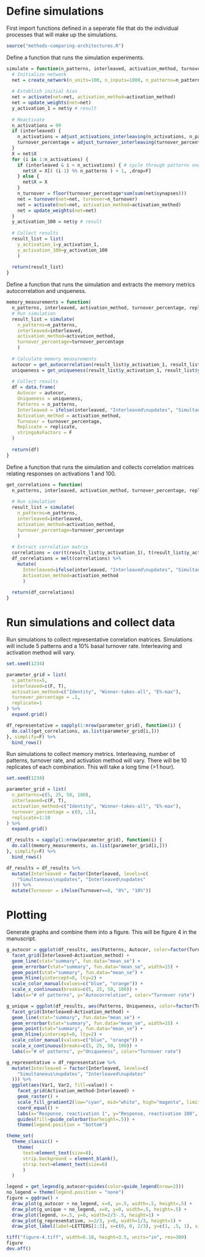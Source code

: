 # Define simulations

First import functions defined in a seperate file that do the individual processes that will make up the simulations.

```r
source("methods-comparing-architectures.R")
```

Define a function that runs the simulation experiments.

```r
simulate = function(n_patterns, interleaved, activation_method, turnover_percentage) {
  # Initialize network
  net = create_network(n_units=100, n_inputs=1000, n_patterns=n_patterns)
  
  # Establish initial bias
  net = activate(net=net, activation_method=activation_method)
  net = update_weights(net=net)
  y_activation_1 = net$y # result
  
  # Reactivate
  n_activations = 99
  if (interleaved) {
    n_activations = adjust_activations_interleaving(n_activations, n_patterns)
    turnover_percentage = adjust_turnover_interleaving(turnover_percentage, n_patterns)
  }
  X = net$X
  for (i in 1:n_activations) {
    if (interleaved & i < n_activations) { # cycle through patterns one-by-one
      net$X = X[( (i-1) %% n_patterns ) + 1, ,drop=F]
    } else {
      net$X = X
    }
    n_turnover = floor(turnover_percentage*sum(sum(net$synapses)))
    net = turnover(net=net, turnover=n_turnover)
    net = activate(net=net, activation_method=activation_method)
    net = update_weights(net=net)
  }
  y_activation_100 = net$y # result
  
  # Collect results
  result_list = list(
    y_activation_1=y_activation_1, 
    y_activation_100=y_activation_100
    )
  
  return(result_list)
}
```

Define a function that runs the simulation and extracts the memory metrics autocorrelation and unqueness.

```r
memory_measurements = function(
  n_patterns, interleaved, activation_method, turnover_percentage, replicate) {
  # Run simulation
  result_list = simulate(
    n_patterns=n_patterns, 
    interleaved=interleaved, 
    activation_method=activation_method, 
    turnover_percentage=turnover_percentage
    )
  
  # Calculate memory measurements
  autocor = get_autocorrelation(result_list$y_activation_1, result_list$y_activation_100)
  uniqueness = get_uniqueness(result_list$y_activation_1, result_list$y_activation_100)
  
  # Collect results
  df = data.frame(
    Autocor = autocor,
    Uniqueness = uniqueness,
    Patterns = n_patterns,
    Interleaved = ifelse(interleaved, "Interleaved\nupdates", "Simultaneous\nupdates"),
    Activation_method = activation_method,
    Turnover = turnover_percentage,
    Replicate = replicate,
    stringsAsFactors = F
  )
  
  return(df)
}
```

Define a function that runs the simulation and collects correlation matrices relating responses on activations 1 and 100.

```r
get_correlations = function(
  n_patterns, interleaved, activation_method, turnover_percentage, replicate) {
  
  # Run simulation
  result_list = simulate(
    n_patterns=n_patterns, 
    interleaved=interleaved, 
    activation_method=activation_method, 
    turnover_percentage=turnover_percentage
    )
  
  # Extract correlation matrix
  correlations = cor(t(result_list$y_activation_1), t(result_list$y_activation_100))
  df_correlations = melt(correlations) %>%
    mutate(
      Interleaved=ifelse(interleaved, "Interleaved\nupdates", "Simultaneous\nupdates"),
      Activation_method=activation_method
      )
  
  return(df_correlations)
}
```

# Run simulations and collect data

Run simulations to collect representative correlation matrices. Simulations will include 5 patterns and a 10% basal turnover rate. Interleaving and activation method will vary.

```r
set.seed(1234)

parameter_grid = list(
  n_patterns=5,
  interleaved=c(F, T),
  activation_method=c("Identity", "Winner-takes-all", "E%-max"),
  turnover_percentage = .1,
  replicate=1
) %>%
  expand.grid()

df_representative = sapply(1:nrow(parameter_grid), function(i) {
  do.call(get_correlations, as.list(parameter_grid[i,]))
}, simplify=F) %>%
  bind_rows()
```

Run simulations to collect memory metrics. Interleaving, number of patterns, turnover rate, and activation method will vary. There will be 10 replicates of each combination. This will take a long time (>1 hour).

```r
set.seed(1234)

parameter_grid = list(
  n_patterns=c(5, 25, 50, 100),
  interleaved=c(F, T),
  activation_method=c("Identity", "Winner-takes-all", "E%-max"),
  turnover_percentage = c(0, .1),
  replicate=1:10
) %>%
  expand.grid()

df_results = sapply(1:nrow(parameter_grid), function(i) {
  do.call(memory_measurements, as.list(parameter_grid[i,]))
}, simplify=F) %>%
  bind_rows()

df_results = df_results %>%
  mutate(Interleaved = factor(Interleaved, levels=c(
    "Simultaneous\nupdates", "Interleaved\nupdates"
  ))) %>%
  mutate(Turnover = ifelse(Turnover==0, "0%", "10%"))
```

# Plotting

Generate graphs and combine them into a figure. This will be figure 4 in the manuscript.

```r
g_autocor = ggplot(df_results, aes(Patterns, Autocor, color=factor(Turnover))) +
  facet_grid(Interleaved~Activation_method) +
  geom_line(stat="summary", fun.data="mean_se") +
  geom_errorbar(stat="summary", fun.data="mean_se", width=15) +
  geom_point(stat="summary", fun.data="mean_se") +
  geom_hline(yintercept=0, lty=2) +
  scale_color_manual(values=c("blue", "orange")) +
  scale_x_continuous(breaks=c(5, 25, 50, 100)) +
  labs(x="# of patterns", y="Autocorrelation", color="Turnover rate")

g_unique = ggplot(df_results, aes(Patterns, Uniqueness, color=factor(Turnover))) +
  facet_grid(Interleaved~Activation_method) +
  geom_line(stat="summary", fun.data="mean_se") +
  geom_errorbar(stat="summary", fun.data="mean_se", width=15) +
  geom_point(stat="summary", fun.data="mean_se") +
  geom_hline(yintercept=0, lty=2) +
  scale_color_manual(values=c("blue", "orange")) +
  scale_x_continuous(breaks=c(5, 25, 50, 100)) +
  labs(x="# of patterns", y="Uniqueness", color="Turnover rate")

g_representative = df_representative %>%
  mutate(Interleaved = factor(Interleaved, levels=c(
    "Simultaneous\nupdates", "Interleaved\nupdates"
  ))) %>%
  ggplot(aes(Var1, Var2, fill=value)) +
    facet_grid(Activation_method~Interleaved) +
    geom_raster() +
    scale_fill_gradient2(low="cyan", mid="white", high="magenta", limits=c(-1, 1)) +
    coord_equal() +
    labs(x="Response, reactivation 1", y="Response, reactivation 100", fill="r") +
    guides(fill=guide_colorbar(barheight=.5)) +
    theme(legend.position = "bottom")

theme_set(
  theme_classic() +
    theme(
      text=element_text(size=8),
      strip.background = element_blank(),
      strip.text=element_text(size=6)
      )
  )

legend = get_legend(g_autocor+guides(color=guide_legend(nrow=2)))
no_legend = theme(legend.position = "none")
figure = ggdraw() +
  draw_plot(g_autocor + no_legend, x=0, y=.5, width=.5, height=.5) +
  draw_plot(g_unique + no_legend, x=0, y=0, width=.5, height=.5) +
  draw_plot(legend, x=.5, y=0, width=2/3-.5, height=1) +
  draw_plot(g_representative, x=2/3, y=0, width=1/3, height=1) +
  draw_plot_label(label=LETTERS[1:3], x=c(0, 0, 2/3), y=c(1, .5, 1), size=10)

tiff("figure-4.tiff", width=6.18, height=3.5, units="in", res=300)
figure
dev.off()
```


